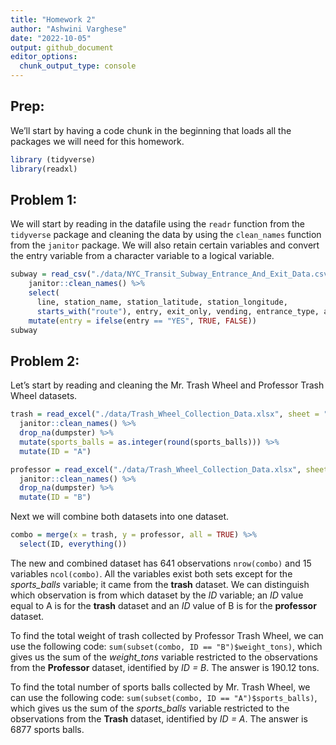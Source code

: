 ```yaml
---
title: "Homework 2"
author: "Ashwini Varghese"
date: "2022-10-05"
output: github_document
editor_options: 
  chunk_output_type: console
---
```


## Prep:

We'll start by having a code chunk in the beginning that loads all the packages we will need for this homework.

```r
library (tidyverse)
library(readxl)
```

## Problem 1:

We will start by reading in the datafile using the `readr` function from the `tidyverse` package and cleaning the data by using the `clean_names` function from the `janitor` package. We will also retain certain variables and convert the entry variable from a character variable to a logical variable. 

```r
subway = read_csv("./data/NYC_Transit_Subway_Entrance_And_Exit_Data.csv") %>% 
    janitor::clean_names() %>% 
    select( 
      line, station_name, station_latitude, station_longitude, 
      starts_with("route"), entry, exit_only, vending, entrance_type, ada) %>% 
    mutate(entry = ifelse(entry == "YES", TRUE, FALSE))
subway
```


## Problem 2:

Let's start by reading and cleaning the Mr. Trash Wheel and Professor Trash Wheel datasets. 

```r
trash = read_excel("./data/Trash_Wheel_Collection_Data.xlsx", sheet = "Mr. Trash Wheel", range = "A2:N549") %>% 
  janitor::clean_names() %>% 
  drop_na(dumpster) %>% 
  mutate(sports_balls = as.integer(round(sports_balls))) %>% 
  mutate(ID = "A")
```


```r
professor = read_excel("./data/Trash_Wheel_Collection_Data.xlsx", sheet = "Professor Trash Wheel", range = "A2:M96") %>% 
  janitor::clean_names() %>% 
  drop_na(dumpster) %>% 
  mutate(ID = "B")
```

Next we will combine both datasets into one dataset.

```r
combo = merge(x = trash, y = professor, all = TRUE) %>% 
  select(ID, everything())
```

The new and combined dataset has 641 observations `nrow(combo)` and 15 variables `ncol(combo)`. All the variables exist both sets except for the _sports_balls_ variable; it came from the **trash** dataset. We can distinguish which observation is from which dataset by the _ID_ variable; an _ID_ value equal to A is for the **trash** dataset and an _ID_ value of B is for the **professor** dataset. 

To find the total weight of trash collected by Professor Trash Wheel, we can use the following code: `sum(subset(combo, ID == "B")$weight_tons)`, which gives us the sum of the _weight_tons_ variable restricted to the observations from the **Professor** dataset, identified by _ID = B_. The answer is 190.12 tons.

To find the total number of sports balls collected by Mr. Trash Wheel, we can use the following code: `sum(subset(combo, ID == "A")$sports_balls)`, which gives us the sum of the _sports_balls_ variable restricted to the observations from the **Trash** dataset, identified by _ID = A_. The answer is 6877 sports balls.



